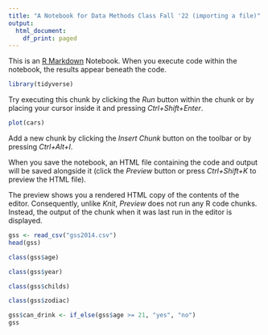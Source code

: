 ```yaml
---
title: "A Notebook for Data Methods Class Fall '22 (importing a file)"
output:
  html_document:
    df_print: paged
---
```


This is an [R Markdown](http://rmarkdown.rstudio.com) Notebook. When you execute code within the notebook, the results appear beneath the code. 

```r
library(tidyverse)
```

Try executing this chunk by clicking the *Run* button within the chunk or by placing your cursor inside it and pressing *Ctrl+Shift+Enter*. 

```r
plot(cars)
```

Add a new chunk by clicking the *Insert Chunk* button on the toolbar or by pressing *Ctrl+Alt+I*.

When you save the notebook, an HTML file containing the code and output will be saved alongside it (click the *Preview* button or press *Ctrl+Shift+K* to preview the HTML file).

The preview shows you a rendered HTML copy of the contents of the editor. Consequently, unlike *Knit*, *Preview* does not run any R code chunks. Instead, the output of the chunk when it was last run in the editor is displayed.

```r
gss <- read_csv("gss2014.csv")
head(gss)
```

```r
class(gss$age)
```

```r
class(gss$year)
```

```r
class(gss$childs)
```

```r
class(gss$zodiac)
```

```r
gss$can_drink <- if_else(gss$age >= 21, "yes", "no")
gss
```